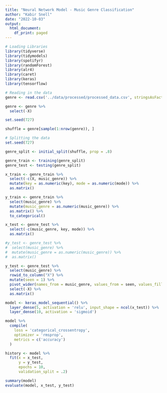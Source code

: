 ```yaml
---
title: "Neural Network Model - Music Genre Classification"
author: "Kabir Snell"
date: "2022-10-03"
output:
  html_document:
    df_print: paged
---
```


```R
# Loading Libraries
library(tidyverse)
library(tidymodels)
library(spotifyr)
library(randomForest)
library(alr4)
library(caret)
library(keras)
library(tensorflow)
```

```R
# Reading in the data
genre <- read.csv('../data/processed/processed_data.csv', stringsAsFactors = TRUE)
```

```R
genre <- genre %>%
  select(-X)
```

```R
set.seed(727)

shuffle = genre[sample(1:nrow(genre)), ]
```

```R
# Splitting the data
set.seed(727)

genre_split <- initial_split(shuffle, prop = .8)

genre_train <- training(genre_split)
genre_test <- testing(genre_split)
```

```R
x_train <- genre_train %>%
  select(-c(X, music_genre)) %>%
  mutate(key = as.numeric(key), mode = as.numeric(mode)) %>%
  as.matrix()

y_train <- genre_train %>%
  select(music_genre) %>%
  mutate(music_genre = as.numeric(music_genre)) %>%
  as.matrix() %>%
  to_categorical()
```

```R
x_test <- genre_test %>%
  select(-c(music_genre, key, mode)) %>%
  as.matrix()

#y_test <- genre_test %>%
#  select(music_genre) %>%
#  mutate(music_genre = as.numeric(music_genre)) %>%
#  as.matrix()
```

```R
y_test <- genre_test %>%
  select(music_genre) %>%
  rowid_to_column("X") %>%
  mutate(seen = 1) %>%
  pivot_wider(names_from = music_genre, values_from = seen, values_fill = 0) %>%
  select(-X) %>%
  as.matrix()
```

```r
model <- keras_model_sequential() %>%
  layer_dense(5, activation = 'relu', input_shape = ncol(x_test)) %>%
  layer_dense(10, activation = 'sigmoid')

model %>%
  compile(
    loss = 'categorical_crossentropy',
    optimizer = 'rmsprop',
    metrics = c('accuracy')
  )
```

```r
history <- model %>%
  fit(x = x_test,
      y = y_test,
      epochs = 10,
      validation_split = .2)
```

```r
summary(model)
evaluate(model, x_test, y_test)
```






















